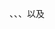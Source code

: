 {{link-en|肯·肯纳|Cem Kaner}}、{{link-en|杰姆斯·D·麦卡弗里 |James D. McCaffrey}}、{{link-en|Boris Beizer}}、{{link-en|James Marcus Bach}}以及{{link-en|Rex Black}}